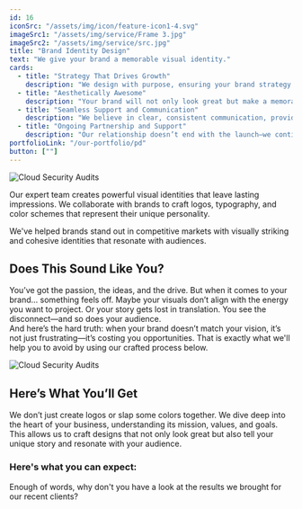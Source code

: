 ```yaml
---
id: 16
iconSrc: "/assets/img/icon/feature-icon1-4.svg"
imageSrc1: "/assets/img/service/Frame 3.jpg"
imageSrc2: "/assets/img/service/src.jpg"
title: "Brand Identity Design"
text: "We give your brand a memorable visual identity."
cards:
  - title: "Strategy That Drives Growth"
    description: "We design with purpose, ensuring your brand strategy is aligned to achieve lasting success and meaningful engagement."
  - title: "Aesthetically Awesome"
    description: "Your brand will not only look great but make a memorable impact, with designs that are visually compelling and on point."
  - title: "Seamless Support and Communication"
    description: "We believe in clear, consistent communication, providing you with the support you need throughout the design process and beyond."
  - title: "Ongoing Partnership and Support"
    description: "Our relationship doesn’t end with the launch—we continue to support and evolve your brand to ensure it thrives over time."
portfolioLink: "/our-portfolio/pd"
button: [""]
---
```


![Cloud Security Audits](/assets/img/service/Frame3.jpg)

Our expert team creates powerful visual identities that leave lasting impressions. We collaborate with brands to craft logos, typography, and color schemes that represent their unique personality.

We've helped brands stand out in competitive markets with visually striking and cohesive identities that resonate with audiences.

## Does This Sound Like You?

You’ve got the passion, the ideas, and the drive. But when it comes to your brand… something feels off. Maybe your visuals don’t align with the energy you want to project. Or your story gets lost in translation. You see the disconnect—and so does your audience.  
And here’s the hard truth: when your brand doesn’t match your vision, it’s not just frustrating—it’s costing you opportunities. That is exactly what we'll help you to avoid by using our crafted process below.

![Cloud Security Audits](/assets/img/service/src.jpg)

## Here’s What You’ll Get

We don’t just create logos or slap some colors together. We dive deep into the heart of your business, understanding its mission, values, and goals. This allows us to craft designs that not only look great but also tell your unique story and resonate with your audience.

### Here's what you can expect:

Enough of words, why don't you have a look at the results we brought for our recent clients?
